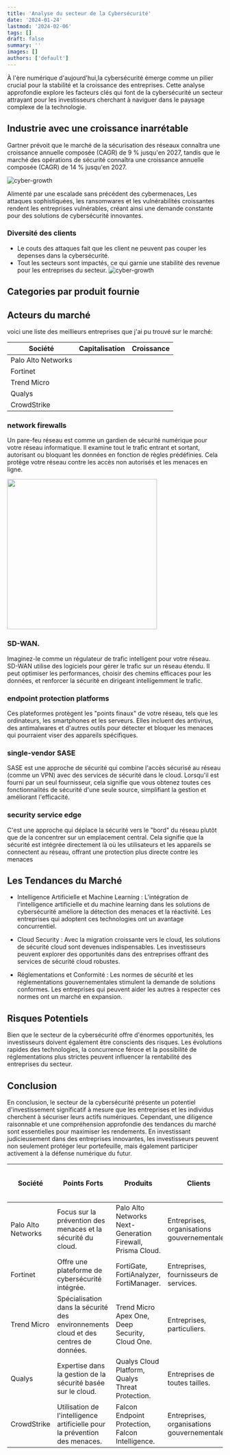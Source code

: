```yaml
---
title: 'Analyse du secteur de la Cybersécurité'
date: '2024-01-24'
lastmod: '2024-02-06'
tags: []
draft: false
summary: ''
images: []
authors: ['default']
---
```


À l'ère numérique d'aujourd'hui,la cybersécurité émerge comme un pilier crucial pour la stabilité et la croissance des entreprises.
Cette analyse approfondie explore les facteurs clés qui font de la cybersécurité un secteur attrayant pour les investisseurs cherchant
à naviguer dans le paysage complexe de la technologie.

## Industrie avec une croissance inarrétable

Gartner prévoit que le marché de la sécurisation des réseaux connaîtra une croissance annuelle composée (CAGR) de 9 % jusqu'en 2027,
tandis que le marché des opérations de sécurité connaîtra une croissance annuelle composée (CAGR) de 14 % jusqu'en 2027.

![cyber-growth](/static/images/data/cyber-growth.png)

Alimenté par une escalade sans précédent des cybermenaces, Les attaques sophistiquées, les ransomwares et les vulnérabilités croissantes rendent les entreprises vulnérables,
créant ainsi une demande constante pour des solutions de cybersécurité innovantes.

### Diversité des clients

- Le couts des attaques fait que les client ne peuvent pas couper les depenses dans la cybersécurité.
- Tout les secteurs sont impactés, ce qui garnie une stabilité des revenue pour les entreprises du secteur.
  ![cyber-growth](/static/images/data/cyber-by-sector.png)

## Categories par produit fournie

## Acteurs du marché

voici une liste des meillieurs entreprises que j'ai pu trouvé sur le marché:

| Société            | Capitalisation | Croissance |
| ------------------ | -------------- | ---------- |
| Palo Alto Networks |                |            |
| Fortinet           |                |            |
| Trend Micro        |                |            |
| Qualys             |                |            |
| CrowdStrike        |                |            |

### network firewalls

Un pare-feu réseau est comme un gardien de sécurité numérique pour votre réseau informatique.
Il examine tout le trafic entrant et sortant, autorisant ou bloquant les données en fonction de règles prédéfinies.
Cela protège votre réseau contre les accès non autorisés et les menaces en ligne.

<Image src="/static/images/data/quadrent-firewal.png" width="350" height="350" />

### SD-WAN.

Imaginez-le comme un régulateur de trafic intelligent pour votre réseau. SD-WAN utilise des logiciels pour gérer le trafic sur un réseau étendu.
Il peut optimiser les performances, choisir des chemins efficaces pour les données, et renforcer la sécurité en dirigeant intelligemment le trafic.

### endpoint protection platforms

Ces plateformes protègent les "points finaux" de votre réseau, tels que les ordinateurs,
les smartphones et les serveurs. Elles incluent des antivirus,
des antimalwares et d'autres outils pour détecter et bloquer les menaces qui pourraient viser des appareils spécifiques.

### single-vendor SASE

SASE est une approche de sécurité qui combine l'accès sécurisé au réseau (comme un VPN) avec des services de sécurité dans le cloud.
Lorsqu'il est fourni par un seul fournisseur,
cela signifie que vous obtenez toutes ces fonctionnalités de sécurité d'une seule source, simplifiant la gestion et améliorant l'efficacité.

### security service edge

C'est une approche qui déplace la sécurité vers le "bord" du réseau plutôt que de la concentrer sur un emplacement central.
Cela signifie que la sécurité est intégrée directement là où les utilisateurs et les appareils se connectent au réseau,
offrant une protection plus directe contre les menaces

## Les Tendances du Marché

- Intelligence Artificielle et Machine Learning :
  L'intégration de l'intelligence artificielle et du machine learning dans les solutions de cybersécurité améliore la détection des menaces et la réactivité.
  Les entreprises qui adoptent ces technologies ont un avantage concurrentiel.

- Cloud Security :
  Avec la migration croissante vers le cloud, les solutions de sécurité cloud sont devenues indispensables.
  Les investisseurs peuvent explorer des opportunités dans des entreprises offrant des services de sécurité cloud robustes.

- Réglementations et Conformité :
  Les normes de sécurité et les réglementations gouvernementales stimulent la demande de solutions conformes.
  Les entreprises qui peuvent aider les autres à respecter ces normes ont un marché en expansion.

## Risques Potentiels

Bien que le secteur de la cybersécurité offre d'énormes opportunités,
les investisseurs doivent également être conscients des risques.
Les évolutions rapides des technologies, la concurrence féroce
et la possibilité de réglementations plus strictes peuvent influencer la rentabilité des entreprises du secteur.

## Conclusion

En conclusion, le secteur de la cybersécurité présente un potentiel d'investissement significatif à mesure que les entreprises
et les individus cherchent à sécuriser leurs actifs numériques.
Cependant, une diligence raisonnable et une compréhension approfondie des tendances du marché sont essentielles pour maximiser les rendements.
En investissant judicieusement dans des entreprises innovantes, les investisseurs peuvent non seulement protéger leur portefeuille,
mais également participer activement à la défense numérique du futur.

| Société            | Points Forts                                                                        | Produits                                                   | Clients                                      | Analyse Fondamentale depuis l'Introduction                      | Stratégie                                        |
| ------------------ | ----------------------------------------------------------------------------------- | ---------------------------------------------------------- | -------------------------------------------- | --------------------------------------------------------------- | ------------------------------------------------ |
| Palo Alto Networks | Focus sur la prévention des menaces et la sécurité du cloud.                        | Palo Alto Networks Next-Generation Firewall, Prisma Cloud. | Entreprises, organisations gouvernementales. | Croissance constante et diversification des produits.           | Pénétration du marché international.             |
| Fortinet           | Offre une plateforme de cybersécurité intégrée.                                     | FortiGate, FortiAnalyzer, FortiManager.                    | Entreprises, fournisseurs de services.       | Rentabilité constante et croissance rapide.                     | Expansion sur le marché des PME.                 |
| Trend Micro        | Spécialisation dans la sécurité des environnements cloud et des centres de données. | Trend Micro Apex One, Deep Security, Cloud One.            | Entreprises, particuliers.                   | Performances financières solides.                               | Expansion dans le secteur des PME.               |
| Qualys             | Expertise dans la gestion de la sécurité basée sur le cloud.                        | Qualys Cloud Platform, Qualys Threat Protection.           | Entreprises de toutes tailles.               | Solide historique de gestion de la sécurité basée sur le cloud. | Expansion de la plateforme cloud.                |
| CrowdStrike        | Utilisation de l'intelligence artificielle pour la prévention des menaces.          | Falcon Endpoint Protection, Falcon Intelligence.           | Entreprises, organisations gouvernementales. | Croissance rapide grâce à l'IA.                                 | Exploitation de l'IA pour l'expansion du marché. |

